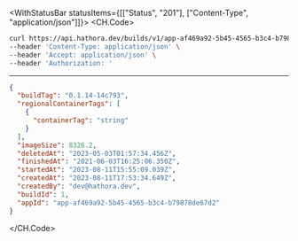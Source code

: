 

<WithStatusBar statusItems={[["Status", "201"], ["Content-Type", "application/json"]]}>
  <CH.Code>
  ```bash Example Request
  curl https://api.hathora.dev/builds/v1/app-af469a92-5b45-4565-b3c4-b79878de67d2/create \
--header 'Content-Type: application/json' \
--header 'Accept: application/json' \
--header 'Authorization: '
  ```
  ---

  ```json Example Response
  {
    "buildTag": "0.1.14-14c793",
    "regionalContainerTags": [
      {
        "containerTag": "string"
      }
    ],
    "imageSize": 8326.2,
    "deletedAt": "2023-05-03T01:57:34.456Z",
    "finishedAt": "2021-06-03T16:25:06.350Z",
    "startedAt": "2023-08-11T15:55:09.039Z",
    "createdAt": "2023-08-11T17:53:34.649Z",
    "createdBy": "dev@hathora.dev",
    "buildId": 1,
    "appId": "app-af469a92-5b45-4565-b3c4-b79878de67d2"
  }
  ```
  </CH.Code>
</WithStatusBar>
